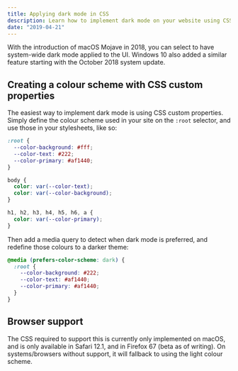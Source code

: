```yaml
---
title: Applying dark mode in CSS
description: Learn how to implement dark mode on your website using CSS custom properties and the prefers-color-scheme media query. Support for dark mode in Safari and Firefox allows adapting color schemes based on user system preferences.
date: "2019-04-21"
---
```


With the introduction of macOS Mojave in 2018, you can select to have
system-wide dark mode applied to the UI. Windows 10 also added a similar
feature starting with the October 2018 system update.

## Creating a colour scheme with CSS custom properties

The easiest way to implement dark mode is using CSS custom properties. Simply
define the colour scheme used in your site on the `:root` selector, and use
those in your stylesheets, like so:

```css
:root {
  --color-background: #fff;
  --color-text: #222;
  --color-primary: #af1440;
}

body {
  color: var(--color-text);
  color: var(--color-background);
}

h1, h2, h3, h4, h5, h6, a {
  color: var(--color-primary);
}
```

Then add a media query to detect when dark mode is preferred, and redefine those
colours to a darker theme:

```css
@media (prefers-color-scheme: dark) {
  :root {
    --color-background: #222;
    --color-text: #af1440;
    --color-primary: #af1440;
  }
}
```

## Browser support

The CSS required to support this is currently only implemented on macOS, and is
only available in Safari 12.1, and in Firefox 67 (beta as of writing). On
systems/browsers without support, it will fallback to using the light colour
scheme.
